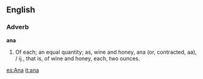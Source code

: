==English==

===Adverb===

'''ana'''

#Of each; an equal quantity; as, wine and honey, ana (or, contracted, aa), / ij., that is, of wine and honey, each, two ounces.

[[es:Ana]]
[[it:ana]]